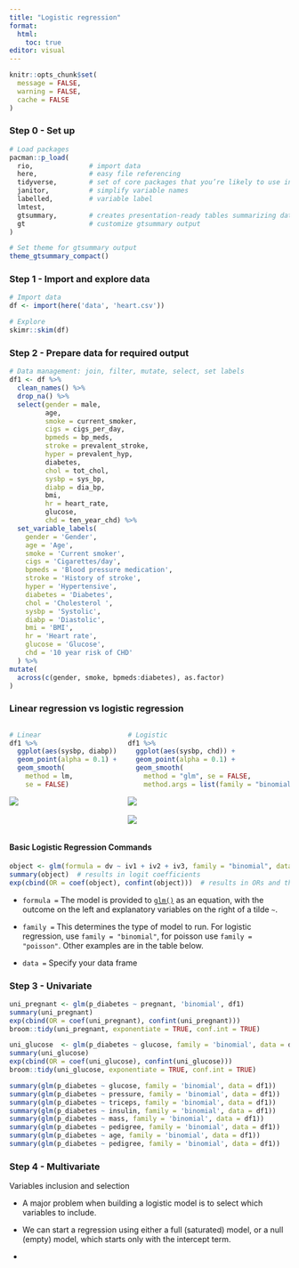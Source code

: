 ```yaml
---
title: "Logistic regression"
format:
  html:
    toc: true
editor: visual
---
```


```r
knitr::opts_chunk$set(
  message = FALSE,
  warning = FALSE,
  cache = FALSE
)
```

### Step 0 - Set up

```r
# Load packages
pacman::p_load(
  rio,              # import data
  here,             # easy file referencing
  tidyverse,        # set of core packages that you’re likely to use in everyday data analyses
  janitor,          # simplify variable names
  labelled,         # variable label
  lmtest,
  gtsummary,        # creates presentation-ready tables summarizing data
  gt                # customize gtsummary output
)

# Set theme for gtsummary output
theme_gtsummary_compact()
```

### Step 1 - Import and explore data

```r
# Import data
df <- import(here('data', 'heart.csv'))

# Explore
skimr::skim(df)
```

### Step 2 - Prepare data for required output

```r
# Data management: join, filter, mutate, select, set labels
df1 <- df %>%
  clean_names() %>%
  drop_na() %>%
  select(gender = male, 
         age, 
         smoke = current_smoker, 
         cigs = cigs_per_day, 
         bpmeds = bp_meds,
         stroke = prevalent_stroke,
         hyper = prevalent_hyp,
         diabetes,
         chol = tot_chol,
         sysbp = sys_bp,
         diabp = dia_bp,
         bmi,
         hr = heart_rate,
         glucose,
         chd = ten_year_chd) %>% 
  set_variable_labels(
    gender = 'Gender',
    age = 'Age',
    smoke = 'Current smoker',
    cigs = 'Cigarettes/day',
    bpmeds = 'Blood pressure medication',
    stroke = 'History of stroke',
    hyper = 'Hypertensive',
    diabetes = 'Diabetes',
    chol = 'Cholesterol ',
    sysbp = 'Systolic',
    diabp = 'Diastolic',
    bmi = 'BMI',
    hr = 'Heart rate',
    glucose = 'Glucose',
    chd = '10 year risk of CHD'
  ) %>% 
mutate(
  across(c(gender, smoke, bpmeds:diabetes), as.factor)
)
```

### Linear regression vs logistic regression

::: columns
::: column
```r
# Linear
df1 %>% 
  ggplot(aes(sysbp, diabp)) +
  geom_point(alpha = 0.1) +
  geom_smooth(
    method = lm,
    se = FALSE)
```

![](linear.png)
:::

::: column
```r
# Logistic
df1 %>% 
  ggplot(aes(sysbp, chd)) +
  geom_point(alpha = 0.1) +
  geom_smooth(
    method = "glm", se = FALSE,
    method.args = list(family = "binomial"))
```

![](sigmoid.gif)\
<br> ![](logit.gif)
:::
:::

#### Basic Logistic Regression Commands

``` r
object <- glm(formula = dv ~ iv1 + iv2 + iv3, family = "binomial", data = df)
summary(object)  # results in logit coefficients 
exp(cbind(OR = coef(object), confint(object)))  # results in ORs and their CIs
```

-   `formula =` The model is provided to [`glm()`](https://rdrr.io/r/stats/glm.html) as an equation, with the outcome on the left and explanatory variables on the right of a tilde `~`.

-   `family =` This determines the type of model to run. For logistic regression, use `family = "binomial"`, for poisson use `family = "poisson"`. Other examples are in the table below.

-   `data =` Specify your data frame

### Step 3 - Univariate

```r
uni_pregnant <- glm(p_diabetes ~ pregnant, 'binomial', df1)
summary(uni_pregnant)
exp(cbind(OR = coef(uni_pregnant), confint(uni_pregnant)))
broom::tidy(uni_pregnant, exponentiate = TRUE, conf.int = TRUE)

uni_glucose  <- glm(p_diabetes ~ glucose, family = 'binomial', data = df1)
summary(uni_glucose)
exp(cbind(OR = coef(uni_glucose), confint(uni_glucose)))
broom::tidy(uni_glucose, exponentiate = TRUE, conf.int = TRUE)

summary(glm(p_diabetes ~ glucose, family = 'binomial', data = df1))
summary(glm(p_diabetes ~ pressure, family = 'binomial', data = df1))
summary(glm(p_diabetes ~ triceps, family = 'binomial', data = df1))
summary(glm(p_diabetes ~ insulin, family = 'binomial', data = df1))
summary(glm(p_diabetes ~ mass, family = 'binomial', data = df1))
summary(glm(p_diabetes ~ pedigree, family = 'binomial', data = df1))
summary(glm(p_diabetes ~ age, family = 'binomial', data = df1))
summary(glm(p_diabetes ~ pedigree, family = 'binomial', data = df1))


```

### Step 4 - Multivariate

Variables inclusion and selection

-   A major problem when building a logistic model is to select which variables to include.

-   We can start a regression using either a full (saturated) model, or a null (empty) model, which starts only with the intercept term.

-   
